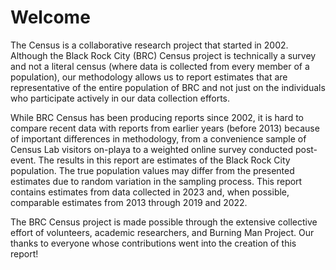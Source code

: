 # Welcome {.unnumbered}

The Census is a collaborative research project that started in 2002. Although 
the Black Rock City (BRC) Census project is technically a survey and not a 
literal census (where data is collected from every member of a population), 
our methodology allows us to report estimates that are representative of the 
entire population of BRC and not just on the individuals who 
participate actively in our data collection efforts.

While BRC Census has been producing reports since 2002, it is hard to compare 
recent data with reports from earlier years (before 2013) because of important 
differences in methodology, from a convenience sample of Census Lab 
visitors on-playa to a weighted online survey conducted post-event. 
The results in this report are estimates of the Black Rock City population. 
The true population values may differ from the presented estimates due to random 
variation in the sampling process. This report contains estimates from data 
collected in 2023 and, when possible, comparable estimates from 2013 through 
2019 and 2022.

The BRC Census project is made possible through the extensive collective effort 
of volunteers, academic researchers, and Burning Man Project. Our thanks to 
everyone whose contributions went into the creation of this report!